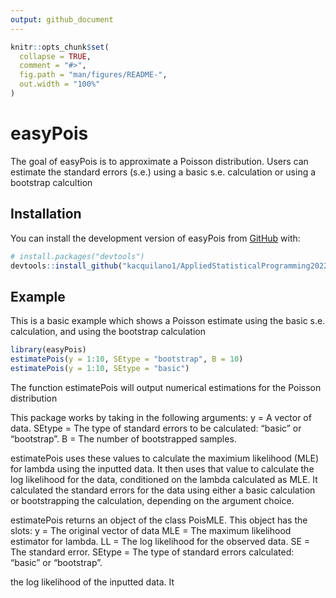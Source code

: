 ```yaml
---
output: github_document
---
```


<!-- README.md is generated from README.Rmd. Please edit that file -->

```r
knitr::opts_chunk$set(
  collapse = TRUE,
  comment = "#>",
  fig.path = "man/figures/README-",
  out.width = "100%"
)
```

# easyPois

<!-- badges: start -->
<!-- badges: end -->


The goal of easyPois is to approximate a Poisson distribution. Users can estimate the standard errors (s.e.) using a basic s.e. calculation or using a bootstrap calcultion

## Installation

You can install the development version of easyPois from [GitHub](https://github.com/) with:

``` r
# install.packages("devtools")
devtools::install_github("kacquilano1/AppliedStatisticalProgramming2022/Exam/easyPois")
```

## Example

This is a basic example which shows a Poisson estimate using the basic s.e. calculation, and using the bootstrap calculation

```r
library(easyPois)
estimatePois(y = 1:10, SEtype = "bootstrap", B = 10)
estimatePois(y = 1:10, SEtype = "basic")
```

The function estimatePois will output numerical estimations for the Poisson distribution

This package works by taking in the following arguments:
y = A vector of data.
SEtype = The type of standard errors to be calculated: "basic" or "bootstrap".
B = The number of bootstrapped samples.

estimatePois uses these values to calculate the maximium likelihood (MLE) for lambda using the inputted data. It then uses that value to calculate the log likelihood for the data, conditioned on the lambda calculated as MLE. It calculated the standard errors for the data using either a basic calculation or bootstrapping the calculation, depending on the argument choice.

estimatePois returns an object of the class PoisMLE.
This object has the slots:
y = The original vector of data
MLE = The maximum likelihood estimator for lambda.
LL = The log likelihood for the observed data.
SE = The standard error.
SEtype = The type of standard errors calculated: "basic" or "bootstrap".

the log likelihood of the inputted data. It
